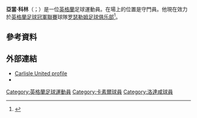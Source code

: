 '''亞當·科林'''（{{lang-en|Adam Collin}}；{{bd|1984年|12月9日}}）是一位[[英格蘭|英格蘭]]足球運動員。在場上的位置是守門員。他現在效力於[[英格蘭足球冠軍聯賽|英格蘭足球冠軍聯賽]]球隊[[罗瑟勒姆足球俱乐部|罗瑟勒姆足球俱乐部]]<ref>{{cite news | url = http://www.bbc.com/sport/0/football/22641851 | title = Rotherham United sign Richard Brindley and Adam Collin | publisher = ''[[BBC_Sport|BBC Sport]]'' | date = 2013-05-23 | accessdate = 2015-09-08 | archive-date = 2015-09-24 | archive-url = https://web.archive.org/web/20150924192726/http://www.bbc.com/sport/0/football/22641851 | dead-url = no }}</ref>。

==參考資料==
{{Reflist}}

==外部連結==
*[https://web.archive.org/web/20130312040934/http://www.carlisleunited.co.uk/team/player-profile/index.aspx?playerid=249090&tcmuri=25213 Carlisle United profile]
*{{soccerbase|32218}}

{{DEFAULTSORT:Collin, Adam}}
[[Category:英格蘭足球運動員|Category:英格蘭足球運動員]]
[[Category:卡素爾球員|Category:卡素爾球員]]
[[Category:洛達咸球員|Category:洛達咸球員]]
{{Sport-bio-stub}}